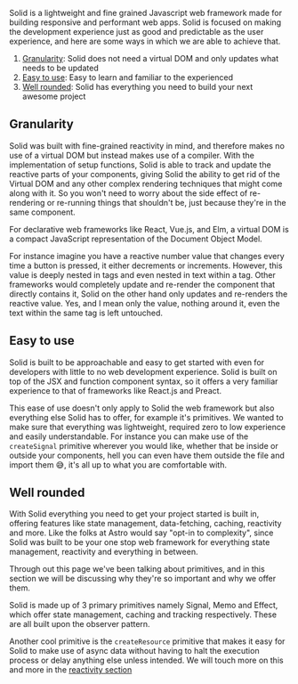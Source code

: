 
<Title>Why Solid?</Title>

Solid is a lightweight and fine grained Javascript web framework made for building responsive and performant web apps. Solid is focused on making the development experience just as good and predictable as the user experience, and here are some ways in which we are able to achieve that.

1. [Granularity](#granularity): Solid does not need a virtual DOM and only updates what needs to be updated
2. [Easy to use](#easy-to-use): Easy to learn and familiar to the experienced
3. [Well rounded](#well-rounded): Solid has everything you need to build your next awesome project 

## Granularity 

Solid was built with fine-grained reactivity in mind, and therefore makes no use of a virtual DOM but instead makes use of a compiler. With the implementation of setup functions, Solid is able to track and update the reactive parts of your components, giving Solid the ability to get rid of the Virtual DOM and any other complex rendering techniques that might come along with it. So you won't need to worry about the side effect of re-rendering or re-running things that shouldn't be, just because they're in the same component.

<Aside>
  For declarative web frameworks like React, Vue.js, and Elm, a virtual DOM is a
  compact JavaScript representation of the Document Object Model.
</Aside>

For instance imagine you have a reactive number value that changes every time a button is pressed, it either decrements or increments. However, this value is deeply nested in tags and even nested in text within a tag. Other frameworks would completely update and re-render the component that directly contains it, Solid on the other hand only updates and re-renders the reactive value. Yes, and I mean only the value, nothing around it, even the text within the same tag is left untouched.

## Easy to use

Solid is built to be approachable and easy to get started with even for developers with little to no web development experience. Solid is built on top of the JSX and function component syntax, so it offers a very familiar experience to that of frameworks like React.js and Preact.

This ease of use doesn't only apply to Solid the web framework but also everything else Solid has to offer, for example it's primitives. We wanted to make sure that everything was lightweight, required zero to low experience and easily understandable. For instance you can make use of the `createSignal` primitive wherever you would like, whether that be inside or outside your components, hell you can even have them outside the file and import them 😅, it's all up to what you are comfortable with.

## Well rounded

With Solid everything you need to get your project started is built in, offering features like state management, data-fetching, caching, reactivity and more. Like the folks at Astro would say "opt-in to complexity", since Solid was built to be your one stop web framework for everything state management, reactivity and everything in between.

Through out this page we've been talking about primitives, and in this section we will be discussing why they're so important and why we offer them.

Solid is made up of 3 primary primitives namely Signal, Memo and Effect, which offer state management, caching and tracking respectively. These are all built upon the observer pattern.

Another cool primitive is the `createResource` primitive that makes it easy for Solid to make use of async data without having to halt the execution process or delay anything else unless intended. We will touch more on this and more in the [reactivity section](TODO)